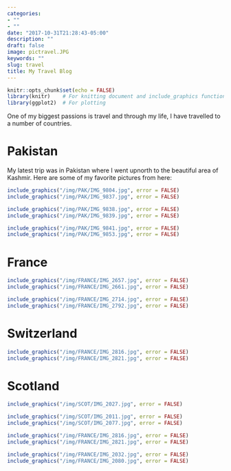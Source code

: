 ```yaml
---
categories:
- ""
- ""
date: "2017-10-31T21:28:43-05:00"
description: ""
draft: false
image: pictravel.JPG
keywords: ""
slug: travel
title: My Travel Blog
---
```


```r
knitr::opts_chunk$set(echo = FALSE)
library(knitr)    # For knitting document and include_graphics function
library(ggplot2)  # For plotting


```

One of my biggest passions is travel and through my life, I have travelled to a number of countries.

# Pakistan

My latest trip was in Pakistan where I went upnorth to the beautiful area of Kashmir. Here are some of my favorite pictures from here:

```r


include_graphics("/img/PAK/IMG_9804.jpg", error = FALSE)
include_graphics("/img/PAK/IMG_9837.jpg", error = FALSE)

```


```r
include_graphics("/img/PAK/IMG_9838.jpg", error = FALSE)
include_graphics("/img/PAK/IMG_9839.jpg", error = FALSE)
```


```r

include_graphics("/img/PAK/IMG_9841.jpg", error = FALSE)
include_graphics("/img/PAK/IMG_9853.jpg", error = FALSE)
```

# France


```r


include_graphics("/img/FRANCE/IMG_2657.jpg", error = FALSE)
include_graphics("/img/FRANCE/IMG_2661.jpg", error = FALSE)

```

```r


include_graphics("/img/FRANCE/IMG_2714.jpg", error = FALSE)
include_graphics("/img/FRANCE/IMG_2792.jpg", error = FALSE)

```

# Switzerland

```r


include_graphics("/img/FRANCE/IMG_2816.jpg", error = FALSE)
include_graphics("/img/FRANCE/IMG_2821.jpg", error = FALSE)

```

# Scotland

```r


include_graphics("/img/SCOT/IMG_2027.jpg", error = FALSE)

```

```r


include_graphics("/img/SCOT/IMG_2011.jpg", error = FALSE)
include_graphics("/img/SCOT/IMG_2077.jpg", error = FALSE)

```

```r


include_graphics("/img/FRANCE/IMG_2816.jpg", error = FALSE)
include_graphics("/img/FRANCE/IMG_2821.jpg", error = FALSE)

```

```r


include_graphics("/img/FRANCE/IMG_2032.jpg", error = FALSE)
include_graphics("/img/FRANCE/IMG_2080.jpg", error = FALSE)

```